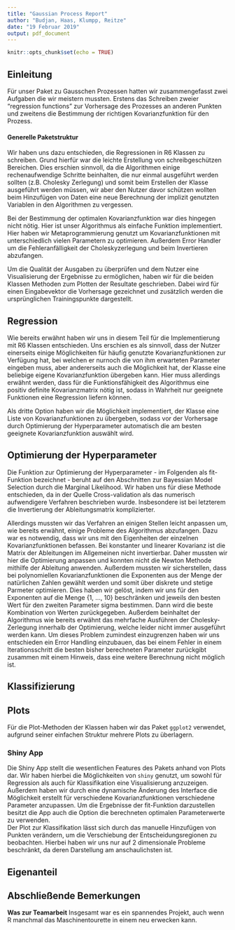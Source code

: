 ```yaml
---
title: "Gaussian Process Report"
author: "Budjan, Haas, Klumpp, Reitze"
date: "19 Februar 2019"
output: pdf_document
---
```

  
  ```r
knitr::opts_chunk$set(echo = TRUE)
```

## Einleitung

Für unser Paket zu Gausschen Prozessen hatten wir zusammengefasst zwei Aufgaben die wir meistern mussten. Erstens das Schreiben zweier "regression functions" zur Vorhersage des Prozesses an anderen Punkten und zweitens die Bestimmung der richtigen Kovarianzfunktion für den Prozess.

#### Generelle Paketstruktur

Wir haben uns dazu entschieden, die Regressionen in R6 Klassen zu schreiben. Grund hierfür war die leichte Erstellung von schreibgeschützen Bereichen. Dies erschien sinnvoll, da die Algorithmen einige rechenaufwendige Schritte beinhalten, die nur einmal ausgeführt werden sollten (z.B. Cholesky Zerlegung) und somit beim Erstellen der Klasse ausgeführt werden müssen, wir aber den Nutzer davor schützen wollten beim Hinzufügen von Daten eine neue Berechnung der implizit genutzten Variablen in den Algorithmen zu vergessen.

Bei der Bestimmung der optimalen Kovarianzfunktion war dies hingegen nicht nötig. Hier ist unser Algorithmus als einfache Funktion implementiert. Hier haben wir Metaprogrammierung genutzt um Kovarianzfunktionen mit unterschiedlich vielen Parametern zu optimieren. Außerdem Error Handler um die Fehleranfälligkeit der Choleskyzerlegung und beim Invertieren abzufangen.

Um die Qualität der Ausgaben zu überprüfen und dem Nutzer eine Visualisierung der Ergebnisse zu ermöglichen, haben wir für die beiden Klassen Methoden zum Plotten der Resultate geschrieben. Dabei wird für einen Eingabevektor die Vorhersage gezeichnet und zusätzlich werden die ursprünglichen Trainingspunkte dargestellt.
  
  
## Regression

Wie bereits erwähnt haben wir uns in diesem Teil für die Implementierung mit R6 Klassen entschieden. Uns erschien es als sinnvoll, dass der Nutzer einerseits einige Möglichkeiten für häufig genutzte Kovarianzfunktionen zur Verfügung hat, bei welchen er nurnoch die von ihm erwarteten Parameter eingeben muss, aber andererseits auch die Möglichkeit hat, der Klasse eine beliebige eigene Kovarianzfunktion übergeben kann. Hier muss allerdings erwähnt werden, dass für die Funktionsfähigkeit des Algorithmus eine positiv definite Kovarianzmatrix nötig ist, sodass in Wahrheit nur geeignete Funktionen eine Regression liefern können.

Als dritte Option haben wir die Möglichkeit implementiert, der Klasse eine Liste von Kovarianzfunktionen zu übergeben, sodass vor der Vorhersage durch Optimierung der Hyperparameter automatisch die am besten geeignete Kovarianzfunktion auswählt wird.

## Optimierung der Hyperparameter

Die Funktion zur Optimierung der Hyperparameter - im Folgenden als fit-Funktion bezeichnet - beruht auf den Abschnitten zur Bayessian Model Selection durch die Marginal Likelihood. Wir haben uns für diese Methode entschieden, da in der Quelle  Cross-validation als das numerisch aufwendigere Verfahren beschrieben wurde. Insbesondere ist bei letzterem die Invertierung der Ableitungsmatrix komplizierter.

Allerdings mussten wir das Verfahren an einigen Stellen leicht anpassen um, wie bereits erwähnt, einige Probleme des Algorithmus abzufangen.
Dazu war es notwendig, dass wir uns mit den Eigenheiten der einzelnen Kovarianzfunktionen befassen. Bei konstanter und linearer Kovarianz ist die Matrix der Ableitungen im Allgemeinen nicht invertierbar. Daher mussten wir hier die Optimierung anpassen und konnten nicht die Newton Methode mithilfe der Ableitung anwenden. 
Außerdem mussten wir sicherstellen, dass bei polynomiellen Kovarianzfunktionen die Exponenten aus der Menge der natürlichen Zahlen gewählt werden und somit über diskrete und stetige Parmeter optimieren. Dies haben wir gelöst, indem wir uns für den Exponenten auf die Menge {1, ..., 10} beschränken und jeweils den besten Wert für den zweiten Parameter sigma bestimmen. Dann wird die beste Kombination von Werten zurückgegeben.
Außerdem beinhaltet der Algorithmus wie bereits erwähnt das mehrfache Ausführen der Cholesky-Zerlegung innerhalb der Optimierung, welche leider nicht immer ausgeführt werden kann. Um dieses Problem zumindest einzugrenzen haben wir uns entschieden ein Error Handling einzubauen, das bei einem Fehler in einem Iterationsschritt die besten bisher berechneten Parameter zurückgibt zusammen mit einem Hinweis, dass eine weitere Berechnung nicht möglich ist.

## Klassifizierung


## Plots

Für die Plot-Methoden der Klassen haben wir das Paket `ggplot2` verwendet, aufgrund seiner einfachen Struktur mehrere Plots zu überlagern. 

### Shiny App

Die Shiny App stellt die wesentlichen Features des Pakets anhand von Plots dar. Wir haben hierbei die Möglichkeiten von `shiny` genutzt, um sowohl für Regression als auch für Klassifikation eine Visualisierung anzuzeigen. Außerdem haben wir durch eine dynamische Änderung des Interface die Möglichkeit erstellt für verschiedene Kovarianzfunktionen verschiedene Parameter anzupassen. Um die Ergebnisse der fit-Funktion darzustellen besitzt die App auch die Option die berechneten optimalen Parameterwerte zu verwenden.  
Der Plot zur Klassifikation lässt sich durch das manuelle Hinzufügen von Punkten verändern, um die Verschiebung der Entscheidungsregionen zu beobachten. Hierbei haben wir uns nur auf 2 dimensionale Probleme beschränkt, da deren Darstellung am anschaulichsten ist.


## Eigenanteil


## Abschließende Bemerkungen
**Was zur Teamarbeit**
Insgesamt war es ein spannendes Projekt, auch wenn R manchmal das Maschinentourette in einem neu erwecken kann.


